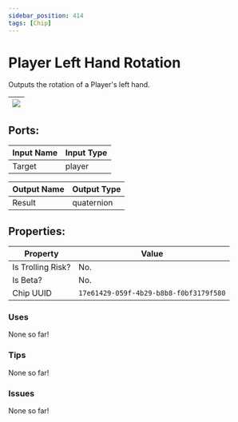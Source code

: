 ```yaml
---
sidebar_position: 414
tags: [Chip]
---
```


# Player Left Hand Rotation


Outputs the rotation of a Player's left hand.

| ![](https://images-ext-2.discordapp.net/external/MPmIaQzlEPmgGWlgi-WxBBXt0Bjv_zWPkg1y1f_sy3s/https/www.recroomcircuits.com/image/circuit/absolute-value?width=206&height=108) |
|-----|

## Ports:

| Input Name | Input Type |
|-----------|-----------|
| Target | player |

| Output Name | Output Type |
|-----------|-----------|
| Result | quaternion |

## Properties:

| Property  | Value |
|-------------------|-----------|
| Is Trolling Risk? | No. |
| Is Beta? | No. |
| Chip UUID | `17e61429-059f-4b29-b8b8-f0bf3179f580` |

### Uses

None so far!

### Tips

None so far!

### Issues

None so far!